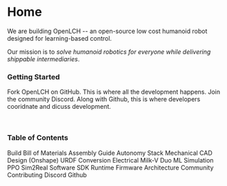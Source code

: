 # Home

We are building OpenLCH -- an open-source low cost humanoid robot designed for learning-based control.

Our mission is to *solve humanoid robotics for everyone while delivering shippable intermediaries*.

### Getting Started

Fork OpenLCH on GitHub. This is where all the development happens.
Join the community Discord. Along with Github, this is where developers cooridnate and dicuss development.


<br />

### Table of Contents

Build
    Bill of Materials
    Assembly Guide
    Autonomy Stack
Mechanical
    CAD Design (Onshape)
    URDF Conversion
Electrical
    Milk-V Duo
ML
    Simulation
    PPO
    Sim2Real
Software
    SDK
    Runtime
    Firmware
    Architecture
Community
    Contributing
    Discord
    Github
